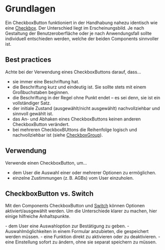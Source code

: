 # Grundlagen
Ein CheckboxButton funktioniert in der Handhabung nahezu identisch wie eine [Checkbox](/03-components/form-controls/checkbox).
Der Unterschied liegt im Erscheinungsbild. Je nach Gestaltung der Benutzeroberfläche oder je nach Anwendungsfall sollte individuell entschieden werden,
welche der beiden Components sinnvoller ist.

## Best practices

Achte bei der Verwendung eines CheckboxButtons darauf, dass...

- sie immer eine Beschriftung hat. 
- die Beschriftung kurz und eindeutig ist. Sie sollte stets mit einem Großbuchstaben beginnen.
- die Beschriftung in der Regel ohne Punkt endet – es sei denn, sie ist ein vollständiger Satz.
- der initiale Zustand (ausgewählt/nicht ausgewählt) nachvollziehbar und sinnvoll gewählt ist.
- das An- und Abhaken eines CheckboxButtons keinen anderen CheckboxButton verändert.
- bei mehreren CheckboxBUttons die Reihenfolge logisch und nachvollziehbar ist (siehe [CheckboxGroup](/03-components/form-controls/checkbox-group)).

## Verwendung

Verwende einen CheckboxButton, um...

- dem User die Auswahl einer oder mehrerer Optionen zu ermöglichen.
- einzelne Zustimmungen (z. B. AGBs) vom User einzuholen.

## CheckboxButton vs. Switch

Mit den Components CheckboxButton und [Switch](/03-components/form-controls/switch) können Optionen aktiviert/ausgewählt werden. 
Um die Unterschiede klarer zu machen, hier einige hilfreiche Anhaltspunkte.

<DoAndDont>
  <Plain heading="Verwende einen CheckboxButton, um z. B. ...">
    - dem User eine Auswahloption zur Bestätigung zu geben.
    - Auswahlmöglichkeiten in einem Formular anzubieten, die gespeichert werden müssen.

  </Plain>

  <Plain heading="Verwende einen Switch, um z. B. ...">
    - eine Funktion direkt zu aktivieren oder zu deaktivieren.
    - eine Einstellung sofort zu ändern, ohne sie separat speichern zu müssen.

  </Plain>
</DoAndDont>
